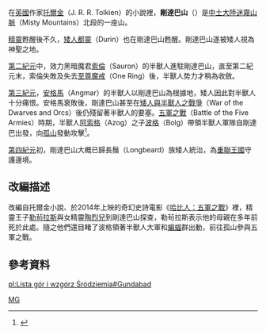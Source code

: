 {{Infobox LOTR place |
place_name = 剛達巴山|
place_description= 山峰 |
place_built= |
place_realm = [[迷霧山脈|迷霧山脈]]|
}}
在[[英國|英國]]作家[[托爾金|托爾金]]（J. R. R. Tolkien）的小說裡，'''剛達巴山'''（{{lang-en|Mount Gundabad}}）是[[中土大陸|中土大陸]][[迷霧山脈|迷霧山脈]]（Misty Mountains）北段的一座山。

[[精靈_(中土大陸)|精靈]]甦醒後不久，[[矮人_(中土大陸)|矮人]][[都靈_(中土大陸)|都靈]]（Durin）也在剛達巴山甦醒。剛達巴山遂被矮人視為神聖之地。

[[第二紀元|第二紀元]]中，效力黑暗魔君[[索倫_(魔戒)|索倫]]（Sauron）的半獸人進駐剛達巴山，直至第二紀元末，索倫失敗及失去[[至尊魔戒|至尊魔戒]]（One Ring）後，半獸人势力才稍為收斂。

[[第三紀元|第三紀元]]，[[安格馬|安格馬]]（Angmar）的半獸人以剛達巴山為根據地，矮人因此對半獸人十分痛恨。安格馬衰敗後，剛達巴山甚至在[[矮人與半獸人之戰爭|矮人與半獸人之戰爭]]（War of the Dwarves and Orcs）後仍殘留著半獸人的要塞。[[五軍之戰|五軍之戰]]（Battle of the Five Armies）時期，半獸人[[阿索格|阿索格]]（Azog）之子[[波格_(中土大陸)|波格]]（Bolg）帶領半獸人軍隊自剛達巴出發，向[[孤山_(托爾金小說)|孤山]]發動攻擊<ref name="哈比人小說">{{Cite book|title=哈比人|last=托爾金|publisher=聯經|year=2014年1月初版第四刷|isbn=978-957-08-4103-9|location=臺北}}</ref>。

[[第四紀元|第四紀元]]初，剛達巴山大概已歸長鬚（Longbeard）族矮人統治，為[[重聯王國|重聯王國]]守護邊境。

== 改編描述 ==
改編自托爾金小說、於2014年上映的奇幻史詩電影《[[哈比人：五軍之戰|哈比人：五軍之戰]]》裡，精靈王子[[勒苟拉斯|勒茍拉斯]]與女精靈[[陶烈兒|陶烈兒]]到剛達巴山探查，勒茍拉斯表示他的母親在多年前死於此處。隨之他們還目睹了波格領著半獸人大軍和[[蝙蝠|蝙蝠]]群出動，前往孤山參與五軍之戰。

==參考資料==
<references />

{{Arda Mountains}}

[[Category:中土大陸的地理|MG]]

[[pl:Lista_gór_i_wzgórz_Śródziemia#Gundabad|pl:Lista gór i wzgórz Śródziemia#Gundabad]]